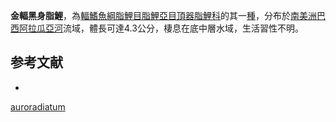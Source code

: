 {{Speciesbox
| status = NE
| status_system = IUCN3.1
| genus = Melanocharacidium
| species = auroradiatum
| authority = Costa & Vicente, 1994
| synonyms = 
}}
'''金輻黑身脂鯉'''，為[[輻鰭魚綱|輻鰭魚綱]][[脂鯉目|脂鯉目]][[脂鯉亞目|脂鯉亞目]][[頂器脂鯉科|頂器脂鯉科]]的其一[[種|種]]，分布於[[南美洲|南美洲]][[巴西|巴西]][[阿拉瓜亞河|阿拉瓜亞河]]流域，體長可達4.3公分，棲息在底中層水域，生活習性不明。

==参考文献==
{{refbegin}}
*{{FishBase_species|genus=Melanocharacidium|species=auroradiatum|year=2013|month=10}}
{{refend}}
{{Taxonbar|from=Q5693046}}

[[Category:黑身脂鯉屬|auroradiatum]]